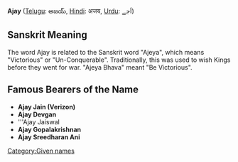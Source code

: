 '''Ajay''' ([[Telugu language|Telugu]]: అజయ్, [[Hindi]]: अजय, [[Urdu]]: اَجے)

== Sanskrit Meaning ==
The word Ajay is related to the Sanskrit word "Ajeya", which means "Victorious" or "Un-Conquerable". Traditionally, this was used to wish Kings before they went for war. "Ajeya Bhava" meant "Be Victorious".

==Famous Bearers of the Name==
{{Advert|date=December 2007}}
*'''Ajay Jain (Verizon)'''
*'''Ajay Devgan'''
*'''Ajay Jaiswal
*'''Ajay Gopalakrishnan'''
*'''Ajay Sreedharan Ani'''
[[Category:Given names]]
